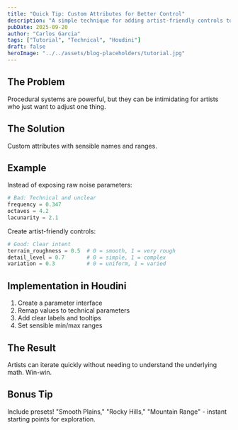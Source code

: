```yaml
---
title: "Quick Tip: Custom Attributes for Better Control"
description: "A simple technique for adding artist-friendly controls to procedural systems using custom attributes."
pubDate: 2025-09-20
author: "Carlos Garcia"
tags: ["Tutorial", "Technical", "Houdini"]
draft: false
heroImage: "../../assets/blog-placeholders/tutorial.jpg"
---
```


## The Problem

Procedural systems are powerful, but they can be intimidating for artists who just want to adjust one thing.

## The Solution

Custom attributes with sensible names and ranges.

## Example

Instead of exposing raw noise parameters:

```python
# Bad: Technical and unclear
frequency = 0.347
octaves = 4.2
lacunarity = 2.1
```

Create artist-friendly controls:

```python
# Good: Clear intent
terrain_roughness = 0.5  # 0 = smooth, 1 = very rough
detail_level = 0.7       # 0 = simple, 1 = complex
variation = 0.3          # 0 = uniform, 1 = varied
```

## Implementation in Houdini

1. Create a parameter interface
2. Remap values to technical parameters
3. Add clear labels and tooltips
4. Set sensible min/max ranges

## The Result

Artists can iterate quickly without needing to understand the underlying math. Win-win.

## Bonus Tip

Include presets! "Smooth Plains," "Rocky Hills," "Mountain Range" - instant starting points for exploration.
